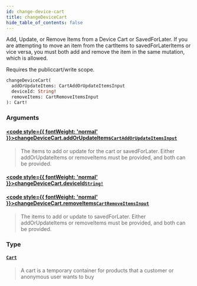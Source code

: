 ```yaml
---
id: change-device-cart
title: changeDeviceCart
hide_table_of_contents: false
---
```








Add, Update, or Remove Items from a Device Cart or SavedForLater.
If you are attempting to move an item from the cartItems to savedForLaterItems or vice versa, you must
both add and remove the item in the same mutation, which is allowed.

Requires the publiccart/write scope.

```graphql
changeDeviceCart(
  addOrUpdateItems: CartAddOrUpdateItemsInput
  deviceId: String!
  removeItems: CartRemoveItemsInput
): Cart!
```


### Arguments

#### [<code style={{ fontWeight: 'normal' }}>changeDeviceCart.<b>addOrUpdateItems</b></code>](#)<Bullet />[`CartAddOrUpdateItemsInput`](/demand/api/graphql-storefront/reference/inputs/cart-add-or-update-items-input) <Badge class="secondary" text="input"/>
> The items to add or update for the cart or savedForLater. Either
addOrUpdateItems or removeItems must be provided, and both can be provided.
> 

#### [<code style={{ fontWeight: 'normal' }}>changeDeviceCart.<b>deviceId</b></code>](#)<Bullet />[`String!`](/demand/api/graphql-storefront/reference/scalars/string) <Badge class="secondary" text="non-null"/> <Badge class="secondary" text="scalar"/>
> 
> 

#### [<code style={{ fontWeight: 'normal' }}>changeDeviceCart.<b>removeItems</b></code>](#)<Bullet />[`CartRemoveItemsInput`](/demand/api/graphql-storefront/reference/inputs/cart-remove-items-input) <Badge class="secondary" text="input"/>
> The items to add or update to savedForLater. Either addOrUpdateItems or
removeItems must be provided, and both can be provided.
> 

### Type

#### [`Cart`](/demand/api/graphql-storefront/reference/objects/cart) <Badge class="secondary" text="object"/>
> A cart is a temporary container for products that a customer or anonymous user wants to buy
> 





